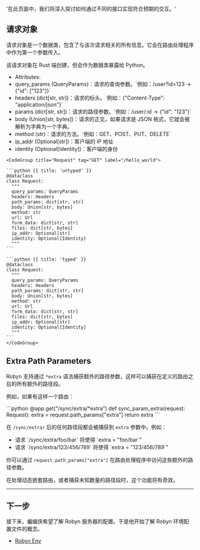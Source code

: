   '在此页面中，我们将深入探讨如何通过不同的接口实现符合预期的交互。'

## 请求对象

请求对象是一个数据类，包含了与该次请求相关的所有信息。它会在路由处理程序中作为第一个参数传入。

<Row>
<Col>
该请求对象在 Rust 端创建，但会作为数据类暴露给 Python。

<ul>
<li>
Attributes:
</li>
<li>
query_params (QueryParams)：请求的查询参数。`例如：/user?id=123 -> {"id": ["123"]}`
</li>
<li>
headers (dict[str, str])：请求的标头。`例如：{"Content-Type": "application/json"}`
</li>
<li>
params (dict[str, str])：请求的路径参数。`例如：/user/:id -> {"id": "123"}`
</li>
<li>
body (Union[str, bytes])：请求的正文。如果请求是 JSON 格式，它就会被解析为字典为一个字典。
</li>
<li>
method (str)：请求的方法。`例如：GET、POST、PUT、DELETE`
</li>
<li>
ip_addr (Optional[str])：客户端的 IP 地址
</li>
<li>
identity (Optional[Identity])：客户端的身份
</li>

</ul>

</Col>
  <Col>

    <CodeGroup title="Request" tag="GET" label="/hello_world">

    ```python {{ title: 'untyped' }}
    @dataclass
    class Request:
      """
      query_params: QueryParams
      headers: Headers
      path_params: dict[str, str]
      body: Union[str, bytes]
      method: str
      url: Url
      form_data: dict[str, str]
      files: dict[str, bytes]
      ip_addr: Optional[str]
      identity: Optional[Identity]
      """
    ```

    ```python {{ title: 'typed' }}
    @dataclass
    class Request:
      """
      query_params: QueryParams
      headers: Headers
      path_params: dict[str, str]
      body: Union[str, bytes]
      method: str
      url: Url
      form_data: dict[str, str]
      files: dict[str, bytes]
      ip_addr: Optional[str]
      identity: Optional[Identity]
      """
    ```
    </CodeGroup>

  </Col>
</Row>

## Extra Path Parameters

Robyn 支持通过 `*extra` 语法捕获额外的路径参数，这样可以捕获在定义的路由之后的所有额外的路径段。

例如，如果有这样一个路由：

<CodeGroup>
  ```python @app.get("/sync/extra/*extra") def sync_param_extra(request:
  Request): extra = request.path_params["extra"] return extra ```
</CodeGroup>

在 `/sync/extra/` 后的任何路径段都会被捕获到 `extra` 参数中。例如：

<ul>
  <li>请求 `/sync/extra/foo/bar` 将使得 `extra = "foo/bar`"</li>
  <li>请求 `/sync/extra/123/456/789` 将使得 `extra = "123/456/789`"</li>
</ul>

你可以通过 `request.path_params["extra"]` 在路由处理程序中访问这些额外的路径参数。

在处理动态嵌套路由，或者捕获未知数量的路径段时，这个功能将有奇效。

---

## 下一步

接下来，蝙蝠侠希望了解 Robyn 服务器的配置。于是他开始了解 Robyn 环境配置文件的概念。

- [Robyn Env](/documentation/zh/api_reference/robyn_env)
